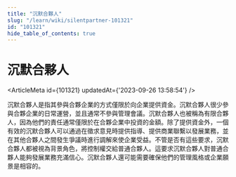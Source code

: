 ```yaml
---
title: "沉默合夥人"
slug: "/learn/wiki/silentpartner-101321"
id: "101321"
hide_table_of_contents: true
---
```



# 沉默合夥人

<ArticleMeta id={101321} updatedAt={'2023-09-26 13:58:54'} />
<div className='border-solid border-b border-t-0 my-4 border-[var(--ifm-color-gray-300)]' />

沉默合夥人是指其參與合夥企業的方式僅限於向企業提供資金。沉默合夥人很少參與合夥企業的日常運營，並且通常不參與管理會議。沉默合夥人也被稱為有限合夥人，因為他們的責任通常僅限於在合夥企業中投資的金額。除了提供資金外，一個有效的沉默合夥人可以通過在徵求意見時提供指導、提供商業聯繫以發展業務，並在其他合夥人之間發生爭議時進行調解來使企業受益。不管是否有這些要求，沉默合夥人都被視為背景角色，將控制權交給普通合夥人。這要求沉默合夥人對普通合夥人能夠發展業務充滿信心。沉默合夥人還可能需要確保他們的管理風格或企業願景是相容的。
